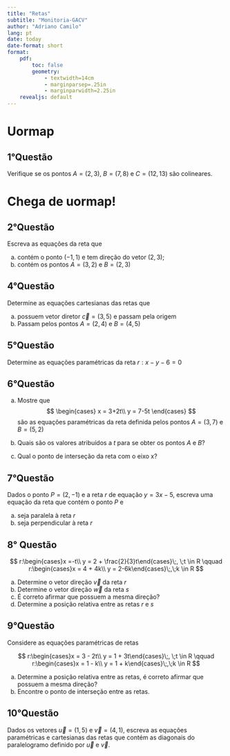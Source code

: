 ```yaml
---
title: "Retas"
subtitle: "Monitoria-GACV"
author: "Adriano Camilo"
lang: pt
date: today
date-format: short
format: 
    pdf: 
        toc: false
        geometry: 
            - textwidth=14cm
            - marginparsep=.25in
            - marginparwidth=2.25in
    revealjs: default
---
```

# Uormap
## 1°Questão
Verifique se os pontos $A=(2,3)$, $B=(7,8)$ e $C=(12,13)$ são colineares.

# Chega de uormap!
## 2°Questão
Escreva as equações da reta que

(a) contém o ponto $(−1, 1)$ e tem direção do vetor $(2, 3)$;
(b) contém os pontos $A = (3, 2)$ e $B = (2, 3)$

## 4°Questão

Determine as equações cartesianas das retas que

(a) possuem vetor diretor $\vec{c}=(3,5)$ e passam pela origem
(b) Passam pelos pontos $A=(2,4)$ e $B=(4,5)$

## 5°Questão
Determine as equações paramétricas da reta $r:x-y-6=0$

## 6°Questão

(a) Mostre que
$$
\begin{cases}
x = 3+2t\\
y = 7-5t
\end{cases}
$$
são as equações paramétricas da reta definida pelos pontos $A=(3,7)$ e $B=(5,2)$

(b) Quais são os valores atribuídos a $t$ para se obter os pontos $A$ e $B$?
(c) Qual o ponto de interseção da reta com o eixo x?

## 7°Questão

Dados o ponto $P = (2, −1)$ e a reta $r$ de equação $y = 3x − 5$, escreva
uma equação da reta que contém o ponto $P$ e

(a) seja paralela à reta $r$
(b) seja perpendicular à reta $r$

## 8° Questão
$$
r:\begin{cases}x =-t\\ y = 2 + \frac{2}{3}t\end{cases}\;, \;t \in R \qquad r:\begin{cases}x = 4 + 4k\\ y = 2-6k\end{cases}\;,\;k \in R
$$

(a) Determine o vetor direção $\vec{v}$ da reta $r$
(b) Determine o vetor direção $\vec{w}$ da reta $s$
(c) É correto afirmar que possuem a mesma direção?
(d) Determine a posição relativa entre as retas $r$ e $s$

## 9°Questão

Considere as equações paramétricas de retas

$$
r:\begin{cases}x = 3 - 2t\\ y = 1 + 3t\end{cases}\;, \;t \in R \qquad r:\begin{cases}x = 1 - k\\ y = 1 + k\end{cases}\;,\;k \in R
$$

(a) Determine a posição relativa entre as retas, é correto afirmar que possuem a mesma direção?
(b) Encontre o ponto de interseção entre as retas.

## 10°Questão 
Dados os vetores $\vec{u} = (1, 5)$ e $\vec{v} = (4, 1)$, escreva as equações paramétricas e cartesianas das retas que contém as diagonais do paralelogramo definido por $\vec{u}$ e $\vec{v}$.


